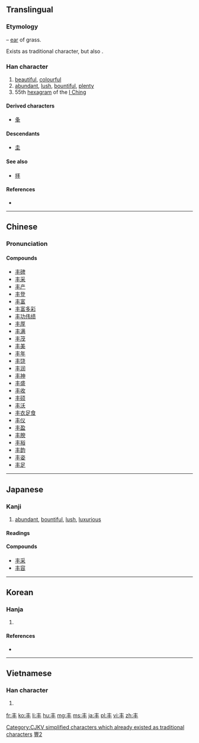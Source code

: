 {{also|豐|豊|圭|主}}
==Translingual==
{{ja-forms|丰/[[豊]]|丰/丰|丰/[[豐]]}}
===Etymology===
{{liushu|p}} – [[ear]] of grass.

Exists as traditional character, but also {{Han simp|f=豈|t=&nbsp;|f2=丰|t2=&nbsp;}}.

===Han character===
{{Han char|rn=2|rad=丨|as=03|sn=4|four=50000|canj=QJ|ids=⿻三丨}}

# [[beautiful]], [[colourful]]
# [[abundant]], [[lush]], [[bountiful]], [[plenty]] {{qualifier|as simplified Chinese [[豐]]}}
# 55th [[hexagram]] of the [[I Ching]] {{qualifier|as simplified Chinese [[豐]]}}

====Derived characters====
* [[夆]]

====Descendants====
* [[圭]] {{qualifier|simplification used in some characters, such as 封}}

====See also====
* [[拝]] <!-- Graphically similar -->

====References====
* {{Han ref|kx=0079.080|dkj=00076|dj=0161.030|hdz=10028.070|uh=4E30|ud=20016|bh=A4A5|bd=42149}}

----

==Chinese==
{{zh-hanzi-box|丰|丰/[[豐]]}}

===Pronunciation===
{{zh-pron
|m=fēng
|c=fung1
|mc=y
|oc=y
|ma=
|cat=a,n
}}

====Compounds====
* [[丰碑]]
* [[丰采]]
* [[丰产]]
* [[丰登]]
* [[丰富]]
* [[丰富多彩]]
* [[丰功伟绩]]
* [[丰厚]]
* [[丰满]]
* [[丰茂]]
* [[丰美]]
* [[丰年]]
* [[丰饶]]
* [[丰润]]
* [[丰神]]
* [[丰盛]]
* [[丰收]]
* [[丰硕]]
* [[丰沃]]
* [[丰衣足食]]
* [[丰仪]]
* [[丰盈]]
* [[丰腴]]
* [[丰裕]]
* [[丰韵]]
* [[丰姿]]
* [[丰足]]

----

==Japanese==

===Kanji===
{{ja-kanji|grade=uc|rs=丨03}}

# [[abundant]], [[bountiful]], [[lush]], [[luxurious]]

====Readings====
{{ja-readings
|on=[[ほう]] (hō), [[ふ]] (fu), [[ふう]] (fū), [[ぶ]] (bu)
|kun=[[みめよい]] (丰い, mimeyoi), [[しげる]] (丰る, shigeru)
}}

====Compounds====
* [[丰采]]
* [[丰容]]

----

==Korean==

===Hanja===
{{ko-hanja|hangeul=[[봉]]|rv=bong|mr=pong|eumhun=예쁠豊|ehrv=yeppeul|ehmr=yeppǔl|ehy=}}

# {{defn|lang=ko|sort=丨03}}

====References====
* {{Hanja ref|nav=13678}}

----

==Vietnamese==

===Han character===
{{vi-hantu|[[phong]]|rs=丨03}}

# {{defn|lang=vi|sort=丨03}}

[[Category:CJKV simplified characters which already existed as traditional characters]]
[[Category:CJKV characters simplified differently in Japan and China|豐2]]

[[fr:丰]]
[[ko:丰]]
[[li:丰]]
[[hu:丰]]
[[mg:丰]]
[[ms:丰]]
[[ja:丰]]
[[pl:丰]]
[[vi:丰]]
[[zh:丰]]